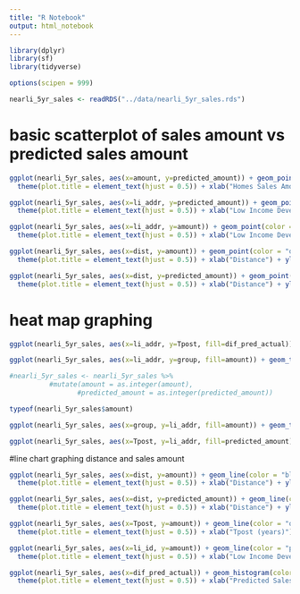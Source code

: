 ```yaml
---
title: "R Notebook"
output: html_notebook
---
```

```r
library(dplyr)
library(sf)
library(tidyverse)
```
```r
options(scipen = 999)
```

```r
nearli_5yr_sales <- readRDS("../data/nearli_5yr_sales.rds")
```

# basic scatterplot of sales amount vs predicted sales amount
```r
ggplot(nearli_5yr_sales, aes(x=amount, y=predicted_amount)) + geom_point(color = "blue") + theme_bw() + ggtitle("Actual vs. Predicted Home Sales Amounts") +
  theme(plot.title = element_text(hjust = 0.5)) + xlab("Homes Sales Amount") + ylab("Predicted Home Sales Amount") + scale_x_continuous(breaks = seq(0, 1000000, 100000), limits=c(0, 1000000)) + scale_y_continuous(breaks = seq(0, 1000000, 100000), limits=c(0, 1000000))
```
```r
ggplot(nearli_5yr_sales, aes(x=li_addr, y=predicted_amount)) + geom_point(color = "green") + theme_bw() + ggtitle("Predicted Home Sales Amounts by Low Income Dev Address") +
  theme(plot.title = element_text(hjust = 0.5)) + xlab("Low Income Development Address") + ylab("Predicted Sales Amount") + scale_y_continuous(breaks = seq(0, 1000000, 100000), limits=c(0, 1000000))
```
```r
ggplot(nearli_5yr_sales, aes(x=li_addr, y=amount)) + geom_point(color = "purple") + theme_bw() + ggtitle("Home Sales Amounts by Low Income Development Address") +
  theme(plot.title = element_text(hjust = 0.5)) + xlab("Low Income Development Address") + ylab("Home Sales Amount") + scale_y_continuous(breaks = seq(0, 1000000, 100000), limits=c(0, 1000000))
```

```r
ggplot(nearli_5yr_sales, aes(x=dist, y=amount)) + geom_point(color = "orange") + theme_bw() + ggtitle("Home Sales Amounts by Distance from Low Income Development") +
  theme(plot.title = element_text(hjust = 0.5)) + xlab("Distance") + ylab("Home Sales Amount") + scale_y_continuous(breaks = seq(0, 1000000, 100000), limits=c(0, 1000000))
```
```r
ggplot(nearli_5yr_sales, aes(x=dist, y=predicted_amount)) + geom_point(color = "black") + theme_bw() + ggtitle("Predicted Home Sales Amounts by Distance from Low Income Dev") +
  theme(plot.title = element_text(hjust = 0.5)) + xlab("Distance") + ylab("Predicted Home Sales Amount") + scale_y_continuous(breaks = seq(0, 1000000, 100000), limits=c(0, 1000000))
```

# heat map graphing
```r
ggplot(nearli_5yr_sales, aes(x=li_addr, y=Tpost, fill=dif_pred_actual)) + geom_tile() + theme_bw() 
```
```r
ggplot(nearli_5yr_sales, aes(x=li_addr, y=group, fill=amount)) + geom_tile() + theme_bw()
```
```r
#nearli_5yr_sales <- nearli_5yr_sales %>% 
          #mutate(amount = as.integer(amount),
                 #predicted_amount = as.integer(predicted_amount))
```
```r
typeof(nearli_5yr_sales$amount)
```

```r
ggplot(nearli_5yr_sales, aes(x=group, y=li_addr, fill=amount)) + geom_tile() + theme_bw() 
```
```r
ggplot(nearli_5yr_sales, aes(x=Tpost, y=li_addr, fill=predicted_amount)) + geom_tile() + theme_bw()
```

#line chart graphing distance and sales amount
```r
ggplot(nearli_5yr_sales, aes(x=dist, y=amount)) + geom_line(color = "blue") + theme_bw() + ggtitle("Home Sales Amounts by Distance from Low Income Development") +
  theme(plot.title = element_text(hjust = 0.5)) + xlab("Distance") + ylab("Home Sales Amount")
```
```r
ggplot(nearli_5yr_sales, aes(x=dist, y=predicted_amount)) + geom_line(color = "green") + theme_bw() + ggtitle("Predicted Home Sales Amounts by Distance from Low Income Development") +
  theme(plot.title = element_text(hjust = 0.5)) + xlab("Distance") + ylab("Predicted Home Sales Amount")
```
```r
ggplot(nearli_5yr_sales, aes(x=Tpost, y=amount)) + geom_line(color = "orange") + theme_bw() + ggtitle("Home Sales Amounts by Tpost (years)") +
  theme(plot.title = element_text(hjust = 0.5)) + xlab("Tpost (years)") + ylab("Home Sales Amount")
```
```r
ggplot(nearli_5yr_sales, aes(x=li_id, y=amount)) + geom_line(color = "purple") + theme_bw() + ggtitle("Home Sales Amounts by Low Income Development ID") +
  theme(plot.title = element_text(hjust = 0.5)) + xlab("Low Income Development ID") + ylab("Home Sales Amount")
```

```r
ggplot(nearli_5yr_sales, aes(x=dif_pred_actual)) + geom_histogram(color = "blue", fill="blue", bins=30) + theme_bw() + ggtitle("Distribution of Differences in Predicted and Actual Sales Amounts") +
  theme(plot.title = element_text(hjust = 0.5)) + xlab("Predicted Sales Price - Actual Sales Price") + ylab("Count") + scale_x_continuous(breaks = seq(-250000, 250000, 100000), limits=c(-250000, 250000))
```

